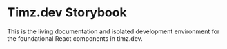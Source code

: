
<Meta title="Example/Introduction" />

# Timz.dev Storybook

This is the living documentation and isolated development environment for the
foundational React components in timz.dev.
